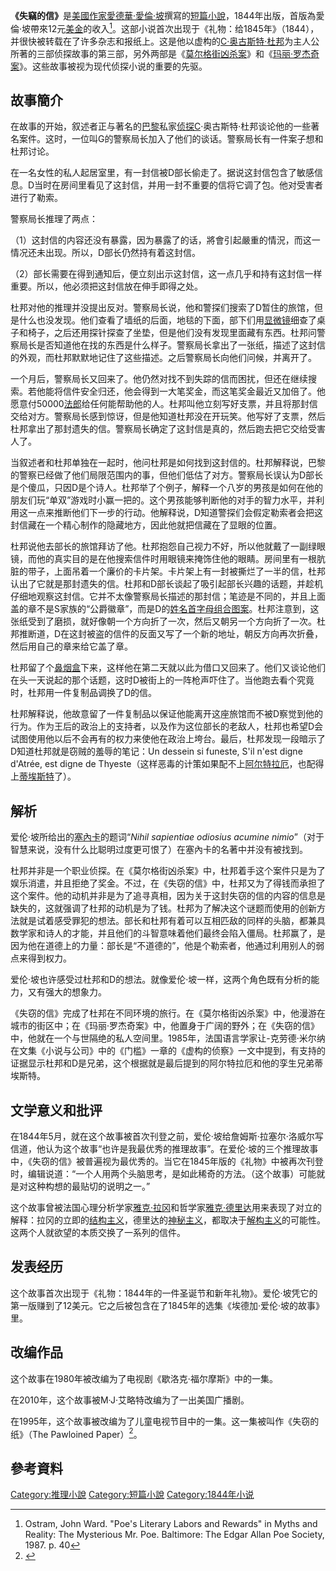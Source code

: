 {{infobox Book | 
| name            = 失竊的信
|  title_orig    = '''''The Purloined Letter'''''
|image=[[File:The_Purloined_Letter.jpg|222px]] 
|   image_caption = 失竊的信
| author        = [[愛倫·坡|愛倫·坡]]
| country         = {{USA}}
| language        = [[英文|英文]]
| series          = 
|  genre         = [[短篇小说|短篇]][[侦探小說|侦探小說]]
|   release_date  = 1844年12月
}}
'''《失竊的信》'''是[[美國|美國]][[作家|作家]][[愛德華·愛倫·坡|愛德華·愛倫·坡]]撰寫的[[短篇小說|短篇小說]]，1844年出版，首版為愛倫·坡帶來12元[[美金|美金]]的收入<ref>Ostram, John Ward. "Poe's Literary Labors and Rewards" in Myths and Reality: The Mysterious Mr. Poe. Baltimore: The Edgar Allan Poe Society, 1987. p. 40</ref>。这部小说首次出现于《礼物：给1845年》（1844），并很快被转载在了许多杂志和报纸上。这是他以虚构的[[C·奥古斯特·杜邦|C·奥古斯特·杜邦]]为主人公所著的三部侦探故事的第三部，另外两部是《[[莫尔格街凶杀案|莫尔格街凶杀案]]》和《[[玛丽·罗杰奇案|玛丽·罗杰奇案]]》。这些故事被视为现代侦探小说的重要的先驱。

== 故事簡介 ==
在故事的开始，叙述者正与著名的[[巴黎|巴黎]]私家[[侦探|侦探]]C·奥古斯特·杜邦谈论他的一些著名案件。这时，一位叫G的警察局长加入了他们的谈话。警察局长有一件案子想和杜邦讨论。

在一名女性的私人起居室里，有一封信被D部长偷走了。据说这封信包含了敏感信息。D当时在房间里看见了这封信，并用一封不重要的信将它调了包。他对受害者进行了勒索。

警察局长推理了两点：

（1）这封信的内容还没有暴露，因为暴露了的话，將會引起嚴重的情況，而这一情况还未出现。所以，D部长仍然持有着这封信。

（2）部长需要在得到通知后，便立刻出示这封信，这一点几乎和持有这封信一样重要。所以，他必须把这封信放在伸手即得之处。

杜邦对他的推理并没提出反对。警察局长说，他和警探们搜索了D暂住的旅馆，但是什么也没发现。他们查看了墙纸的后面，地毯的下面，部下们用[[显微镜|显微镜]]细查了桌子和椅子，之后还用探针探查了坐垫，但是他们没有发现里面藏有东西。杜邦问警察局长是否知道他在找的东西是什么样子。警察局长拿出了一张纸，描述了这封信的外观，而杜邦默默地记住了这些描述。之后警察局长向他们问候，并离开了。

一个月后，警察局长又回来了。他仍然对找不到失踪的信而困扰，但还在继续搜索。若他能将信件安全归还，他会得到一大笔奖金，而这笔奖金最近又加倍了。他愿意付50000[[法国法郎|法郎]]给任何能帮助他的人。杜邦叫他立刻写好支票，并且将那封信交给对方。警察局长感到惊讶，但是他知道杜邦没在开玩笑。他写好了支票，然后杜邦拿出了那封遗失的信。警察局长确定了这封信是真的，然后跑去把它交给受害人了。

当叙述者和杜邦单独在一起时，他问杜邦是如何找到这封信的。杜邦解释说，巴黎的警察已经做了他们局限范围内的事，但他们低估了对方。警察局长误认为D部长是个傻瓜，只因D是个诗人。杜邦举了个例子，解释一个八岁的男孩是如何在他的朋友们玩“单双”游戏时小赢一把的。这个男孩能够判断他的对手的智力水平，并利用这一点来推断他们下一步的行动。他解释说，D知道警探们会假定勒索者会把这封信藏在一个精心制作的隐藏地方，因此他就把信藏在了显眼的位置。

杜邦说他去部长的旅馆拜访了他。杜邦抱怨自己视力不好，所以他就戴了一副绿眼镜，而他的真实目的是在他搜索信件时用眼镜来掩饰住他的眼睛。房间里有一根肮脏的带子，上面吊着一个廉价的卡片架。卡片架上有一封被撕烂了一半的信，杜邦认出了它就是那封遗失的信。杜邦和D部长谈起了吸引起部长兴趣的话题，并趁机仔细地观察这封信。它并不太像警察局长描述的那封信；笔迹是不同的，并且上面盖的章不是S家族的“公爵徽章”，而是D的[[文织字母|姓名首字母组合图案]]。杜邦注意到，这张纸受到了磨损，就好像朝一个方向折了一次，然后又朝另一个方向折了一次。杜邦推断道，D在这封被盗的信件的反面又写了一个新的地址，朝反方向再次折叠，然后用自己的章来给它盖了章。

杜邦留了个[[鼻烟盒|鼻烟盒]]下来，这样他在第二天就以此为借口又回来了。他们又谈论他们在头一天说起的那个话题，这时D被街上的一阵枪声吓住了。当他跑去看个究竟时，杜邦用一件复制品调换了D的信。

杜邦解释说，他故意留了一件复制品以保证他能离开这座旅馆而不被D察觉到他的行为。作为王后的政治上的支持者，以及作为这位部长的老敌人，杜邦也希望D会试图使用他以后不会再有的权力来使他在政治上垮台。最后，杜邦发现一段暗示了D知道杜邦就是窃贼的羞辱的笔记：Un dessein si funeste, S'il n'est digne d'Atrée, est digne de Thyeste（这样恶毒的计策如果配不上[[阿尔特拉厄|阿尔特拉厄]]，也配得上[[蒂埃斯特|蒂埃斯特]]了）。

== 解析 ==
爱伦·坡所给出的[[塞內卡|塞內卡]]的题词“''Nihil sapientiae odiosius acumine nimio''”（对于智慧来说，没有什么比聪明过度更可恨了）在塞內卡的名著中并没有被找到。

杜邦并非是一个职业侦探。在《莫尔格街凶杀案》中，杜邦着手这个案件只是为了娱乐消遣，并且拒绝了奖金。不过，在《失窃的信》中，杜邦又为了得钱而承担了这个案件。他的动机并非是为了追寻真相，因为关于这封失窃的信的内容的信息是缺失的，这就强调了杜邦的动机是为了钱。杜邦为了解决这个谜题而使用的创新方法就是试着感受罪犯的想法。部长和杜邦有着可以互相匹敌的同样的头脑，都兼具数学家和诗人的才能，并且他们的斗智意味着他们最终会陷入僵局。杜邦赢了，是因为他在道德上的力量：部长是“不道德的”，他是个勒索者，他通过利用别人的弱点来得到权力。

爱伦·坡也许感受过杜邦和D的想法。就像爱伦·坡一样，这两个角色既有分析的能力，又有强大的想象力。

《失窃的信》完成了杜邦在不同环境的旅行。在《莫尔格街凶杀案》中，他漫游在城市的街区中；在《玛丽·罗杰奇案》中，他置身于广阔的野外；在《失窃的信》中，他就在一个与世隔绝的私人空间里。1985年，法国语言学家让-克劳德·米尔纳在文集《小说与公司》中的《门槛》一章的《虚构的侦察》一文中提到，有支持的证据显示杜邦和D是兄弟，这个根据就是最后提到的阿尔特拉厄和他的孪生兄弟蒂埃斯特。

== 文学意义和批评 ==
在1844年5月，就在这个故事被首次刊登之前，爱伦·坡给詹姆斯·拉塞尔·洛威尔写信道，他认为这个故事“也许是我最优秀的推理故事”。在爱伦·坡的三个推理故事中，《失窃的信》被普遍视为最优秀的。当它在1845年版的《礼物》中被再次刊登时，编辑说道：“一个人用两个头脑思考，是如此稀奇的方法。（这个故事）可能就是对这种构想的最贴切的说明之一。”

这个故事曾被法国心理分析学家[[雅克·拉冈|雅克·拉冈]]和哲学家[[雅克·德里达|雅克·德里达]]用来表现了对立的解释：拉冈的立即的[[结构主义|结构主义]]，德里达的[[神秘主义|神秘主义]]，都取决于[[解构主义|解构主义]]的可能性。这两个人就欲望的本质交换了一系列的信件。

== 发表经历 ==
这个故事首次出现于《礼物：1844年的一件圣诞节和新年礼物》。爱伦·坡凭它的第一版赚到了12美元。它之后被包含在了1845年的选集《埃德加·爱伦·坡的故事》里。

== 改编作品 ==
这个故事在1980年被改编为了电视剧《歇洛克·福尔摩斯》中的一集。

在2010年，这个故事被M·J·艾略特改编为了一出美国广播剧。

在1995年，这个故事被改编为了儿童电视节目{{Link-en|许愿骨|Wishbone_(TV_series)|}}中的一集。这一集被叫作《失窃的纸》（The Pawloined Paper）<ref>{{Cite web |url = http://www.imdb.com/title/tt1079327/ |title = "Wishbone" The Pawloined Paper (TV Episode 1995) - IMDb） |accessdate = 2017-08-03 |archive-date = 2017-02-10 |archive-url = https://web.archive.org/web/20170210134519/http://www.imdb.com/title/tt1079327/ |dead-url = no }}</ref>。

== 參考資料 ==
<references/>

{{wikisource|The Purloined Letter|失竊的信|en}}

{{Authority control}}
{{DEFAULTSORT:Purloined Letter, The}}
[[Category:推理小說|Category:推理小說]]
[[Category:短篇小說|Category:短篇小說]]
[[Category:1844年小说|Category:1844年小说]]